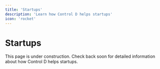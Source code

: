 ```yaml
---
title: 'Startups'
description: 'Learn how Control D helps startups'
icon: 'rocket'
---
```


# Startups

This page is under construction. Check back soon for detailed information about how Control D helps startups.